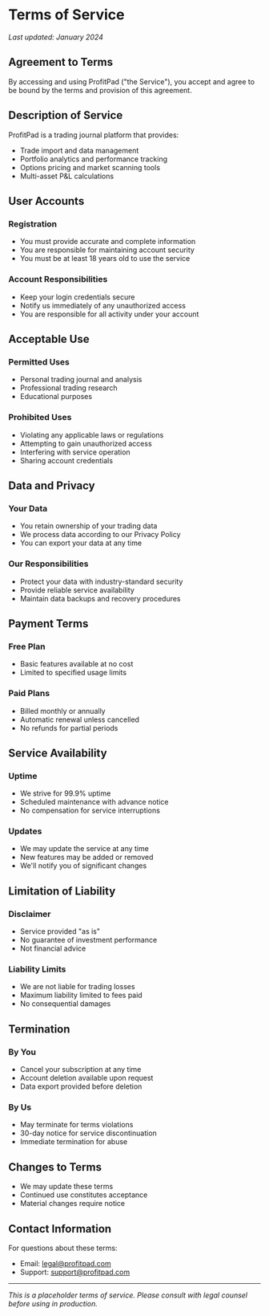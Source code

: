 # Terms of Service

*Last updated: January 2024*

## Agreement to Terms

By accessing and using ProfitPad ("the Service"), you accept and agree to be bound by the terms and provision of this agreement.

## Description of Service

ProfitPad is a trading journal platform that provides:
- Trade import and data management
- Portfolio analytics and performance tracking
- Options pricing and market scanning tools
- Multi-asset P&L calculations

## User Accounts

### Registration
- You must provide accurate and complete information
- You are responsible for maintaining account security
- You must be at least 18 years old to use the service

### Account Responsibilities
- Keep your login credentials secure
- Notify us immediately of any unauthorized access
- You are responsible for all activity under your account

## Acceptable Use

### Permitted Uses
- Personal trading journal and analysis
- Professional trading research
- Educational purposes

### Prohibited Uses
- Violating any applicable laws or regulations
- Attempting to gain unauthorized access
- Interfering with service operation
- Sharing account credentials

## Data and Privacy

### Your Data
- You retain ownership of your trading data
- We process data according to our Privacy Policy
- You can export your data at any time

### Our Responsibilities
- Protect your data with industry-standard security
- Provide reliable service availability
- Maintain data backups and recovery procedures

## Payment Terms

### Free Plan
- Basic features available at no cost
- Limited to specified usage limits

### Paid Plans
- Billed monthly or annually
- Automatic renewal unless cancelled
- No refunds for partial periods

## Service Availability

### Uptime
- We strive for 99.9% uptime
- Scheduled maintenance with advance notice
- No compensation for service interruptions

### Updates
- We may update the service at any time
- New features may be added or removed
- We'll notify you of significant changes

## Limitation of Liability

### Disclaimer
- Service provided "as is"
- No guarantee of investment performance
- Not financial advice

### Liability Limits
- We are not liable for trading losses
- Maximum liability limited to fees paid
- No consequential damages

## Termination

### By You
- Cancel your subscription at any time
- Account deletion available upon request
- Data export provided before deletion

### By Us
- May terminate for terms violations
- 30-day notice for service discontinuation
- Immediate termination for abuse

## Changes to Terms

- We may update these terms
- Continued use constitutes acceptance
- Material changes require notice

## Contact Information

For questions about these terms:
- Email: legal@profitpad.com
- Support: support@profitpad.com

---

*This is a placeholder terms of service. Please consult with legal counsel before using in production.*
